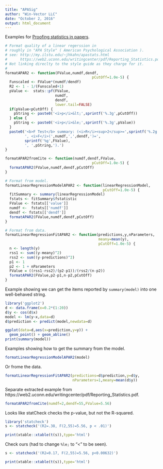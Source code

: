 ```yaml
---
title: "APASig"
author: "Win-Vector LLC"
date: "October 2, 2016"
output: html_document
---
```


Examples for [Proofing statistics in papers](http://www.win-vector.com/blog/2016/10/proofing-statistics-in-papers/).

```r

# Format quality of a linear regerssion in
# roughly in "APA Style" ( American Psychological Association ).
# see: http://my.ilstu.edu/~jhkahn/apastats.html
#      https://web2.uconn.edu/writingcenter/pdf/Reporting_Statistics.pdf
# Not linking direclty to the style guide as they charge for it.
#
formatAPAR2 <- function(FValue,numdf,dendf,
                                        pCutOff=1.0e-5) {
  Funscaled <- FValue*(numdf/dendf)
  R2 <- 1 - 1/(Funscaled+1)
  pValue <-  stats::pf(FValue,
                       numdf, 
                       dendf,
                       lower.tail=FALSE)
  if(pValue<pCutOff) {
    pString <- paste0('<i>p</i>&lt;',sprintf('%.3g',pCutOff))
  } else {
    pString <- paste0('<i>p</i>&le;',sprintf('%.3g',pValue))
  }
  paste0('<b>F Test</b> summary: (<i>R</i><sup>2</sup>=',sprintf('%.2g',R2),
         ', <i>F</i>(',numdf,',',dendf,')=',
         sprintf('%g',FValue),
         ', ',pString,').')
}

formatAPAR2fromCite <- function(numdf,dendf,FValue,
                                        pCutOff=1.0e-5) {
  formatAPAR2(FValue,numdf,dendf,pCutOff)
}

# Format from model.
formatLinearRegressionModelAPAR2 <- function(linearRegressionModel,
                                             pCutOff=1.0e-5) {
  fitSummary <- summary(linearRegressionModel)
  fstats <- fitSummary$fstatistic
  FValue <- fstats[['value']]
  numdf <-  fstats[['numdf']]
  dendf <- fstats[['dendf']]
  formatAPAR2(FValue,numdf,dendf,pCutOff)
}

# Format from data.
formatLinearRegressionFitAPAR2 <- function(predictions,y,nParameters,
                                           meany=mean(y),
                                           pCutOff=1.0e-5) {
  n <- length(y)
  rss1 <- sum((y-meany)^2)
  rss2 <- sum((y-predictions)^2)
  p1 <- 1
  p2 <- 1 + nParameters
  FValue = ((rss1-rss2)/(p2-p1))/(rss2/(n-p2))
  formatAPAR2(FValue,p2-p1,n-p2,pCutOff)
}
```

Example showing we can get the items reported by `summary(model)` into one
well-behaved string.

```r
library('ggplot2')
d <- data.frame(x=0.2*(1:20))
d$y <- cos(d$x)
model <- lm(y~x,data=d)
d$prediction <- predict(model,newdata=d)

ggplot(data=d,aes(x=prediction,y=y)) +
  geom_point() + geom_abline() 
print(summary(model))
```

Examples showing how to get the summary from the model.

```r
formatLinearRegressionModelAPAR2(model)
```

Or frome the data.

```r
formatLinearRegressionFitAPAR2(predictions=d$prediction,y=d$y,
                               nParameters=1,meany=mean(d$y))
```

Separate extracted example from https://web2.uconn.edu/writingcenter/pdf/Reporting_Statistics.pdf.

```r
formatAPAR2fromCite(numdf=2,dendf=55,FValue=5.56)
```

Looks like statCheck checks the p-value, but not the R-squared.

```r
library('statcheck')
s <- statcheck('(R2=.38, F(2,55)=5.56, p < .01)')
```
```r
print(xtable::xtable(t(s)),type='html')
```

Check ours (had to change <code>%le;</code> to "<" to be seen).

```r
s <- statcheck('(R2=0.17, F(2,55)=5.56, p<0.00632)')
```
```r
print(xtable::xtable(t(s)),type='html')
```

